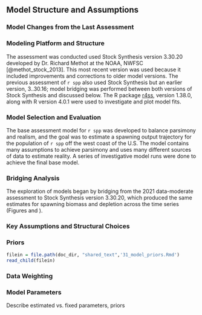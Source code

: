 ## Model Structure and Assumptions


### Model Changes from the Last Assessment 



### Modeling Platform and Structure

The assessment was conducted used Stock Synthesis version 3.30.20 developed by Dr. Richard Methot at the NOAA, NWFSC [@methot_stock_2013]. This most recent version was used because it included improvements and corrections to older model versions.  The previous assessment of `r spp` also used Stock Synthesis but an earlier version, 3..30.16; model bridging was performed between both versions of Stock Synthesis and discussed below.  The R package [r4ss](https://github.com/r4ss/r4ss), version 1.38.0, along with R version 4.0.1 were used to investigate and plot model fits. 

### Model Selection and Evaluation

The base assessment model for `r spp` was developed to balance parsimony and realism, and the goal was to estimate a spawning output trajectory for the population of `r spp` off the west coast of the U.S. The model contains many assumptions to achieve parsimony and uses many different sources of data to estimate reality. A series of investigative model runs were done to achieve the final base model.

### Bridging Analysis

The exploration of models began by bridging from the 2021 data-moderate assessment to Stock Synthesis version 3.30.20, which produced the same estimates for spawning biomass and depletion across the time series (Figures \ref{fig:bridge-ssb} and \ref{fig:bridge-depl}). 

### Key Assumptions and Structural Choices


### Priors

```r
filein = file.path(doc_dir, "shared_text",'31_model_priors.Rmd')
read_child(filein)
```


### Data Weighting



### Model Parameters
Describe estimated vs. fixed parameters, priors